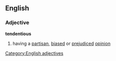 ==English==
===Adjective===
'''tendentious'''
#having a [[partisan]], [[biased]] or [[prejudiced]]  [[opinion]]
[[Category:English adjectives]]